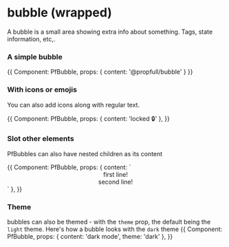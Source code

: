 


# bubble (wrapped)

A bubble is a small area showing extra info about something. Tags, state information, etc,.

<Meta title="atoms/bubble" />

### A simple bubble
<Preview withSource='open'>
    <Story name='default'>
        {{
            Component: PfBubble,
            props: {
                content: '@propfull/bubble'
            }
        }}
    </Story>
</Preview>



### With icons or emojis
You can also add icons along with regular text.

<Preview withSource='open'>
    <Story name='with icon'>
        {{
            Component: PfBubble,
            props: { content: 'locked 🔒' },
        }}
    </Story>
</Preview>

### Slot other elements
PfBubbles can also have nested children as its content

<Preview>
    <Story name="nesting">
        {{
            Component: PfBubble,
            props: {
                content: `
                <div style='display: flex; flex-direction: column; align-items: center'>
                    <div>first line!</div>
                    <div>second line!</div>
                </div>`
            },
        }}
    </Story>
</Preview>

### Theme
bubbles can also be themed - with the `theme` prop, the default being the `light` theme.
Here's how a bubble looks with the `dark` theme
<Preview withSource='open'>
    <Story name='dark'>
        {{
            Component: PfBubble,
            props: {
                content: 'dark mode',
                theme: 'dark'
            },
        }}
    </Story>
</Preview>
